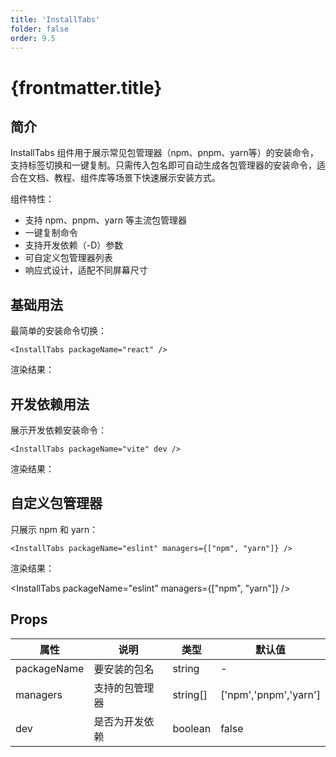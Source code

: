 ```yaml
---
title: 'InstallTabs'
folder: false
order: 9.5
---
```



# {frontmatter.title}

## 简介

InstallTabs 组件用于展示常见包管理器（npm、pnpm、yarn等）的安装命令，支持标签切换和一键复制。只需传入包名即可自动生成各包管理器的安装命令，适合在文档、教程、组件库等场景下快速展示安装方式。

组件特性：
- 支持 npm、pnpm、yarn 等主流包管理器
- 一键复制命令
- 支持开发依赖（-D）参数
- 可自定义包管理器列表
- 响应式设计，适配不同屏幕尺寸

## 基础用法

最简单的安装命令切换：

```astro
<InstallTabs packageName="react" />
```

渲染结果：

<InstallTabs packageName="react" />

## 开发依赖用法

展示开发依赖安装命令：

```astro
<InstallTabs packageName="vite" dev />
```

渲染结果：

<InstallTabs packageName="vite" dev />

## 自定义包管理器

只展示 npm 和 yarn：

```astro
<InstallTabs packageName="eslint" managers={["npm", "yarn"]} />
```

渲染结果：

<InstallTabs packageName="eslint" managers={["npm", "yarn"]} />

## Props

| 属性         | 说明                   | 类型                | 默认值                |
| ------------ | ---------------------- | ------------------- | --------------------- |
| packageName  | 要安装的包名           | string              | -                     |
| managers     | 支持的包管理器         | string[]            | ['npm','pnpm','yarn'] |
| dev          | 是否为开发依赖         | boolean             | false                 |
